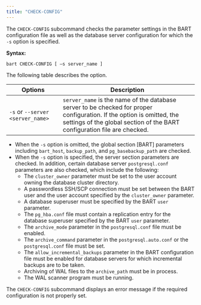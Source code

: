 ```yaml
---
title: "CHECK-CONFIG"
---
```


<div id="check_config" class="registered_link"></div>


The `CHECK-CONFIG` subcommand checks the parameter settings in the BART configuration file as well as the database server configuration for which the `-s` option is specified.

**Syntax:**

`bart CHECK-CONFIG [ –s server_name ]`

The following table describes the option.

| Options                          | Description                                                                                                                                                                                         |
| -------------------------------- | --------------------------------------------------------------------------------------------------------------------------------------------------------------------------------------------------- |
| `-s` or `--server <server_name>` | `server_name` is the name of the database server to be checked for proper configuration. If the option is omitted, the settings of the global section of the BART configuration file are checked. |

  - When the `-s` option is omitted, the global section \[BART\] parameters including `bart_host`, `backup_path`, and `pg_basebackup_path` are checked.
  - When the `-s` option is specified, the server section parameters are checked. In addition, certain database server `postgresql.conf` parameters are also checked, which include the following:
      - The `cluster_owner` parameter must be set to the user account owning the database cluster directory.
      - A passwordless SSH/SCP connection must be set between the BART user and the user account specified by the `cluster_owner` parameter.
      - A database superuser must be specified by the BART `user` parameter.
      - The `pg_hba.conf` file must contain a replication entry for the database superuser specified by the BART `user` parameter.
      - The `archive_mode` parameter in the `postgresql.conf` file must be enabled.
      - The `archive_command` parameter in the `postgresql.auto.conf` or the `postgresql.conf` file must be set.
      - The `allow_incremental_backups` parameter in the BART configuration file must be enabled for database servers for which incremental backups are to be taken.
      - Archiving of WAL files to the `archive_path` must be in process.
      - The WAL scanner program must be running.

The `CHECK-CONFIG` subcommand displays an error message if the required configuration is not properly set.
